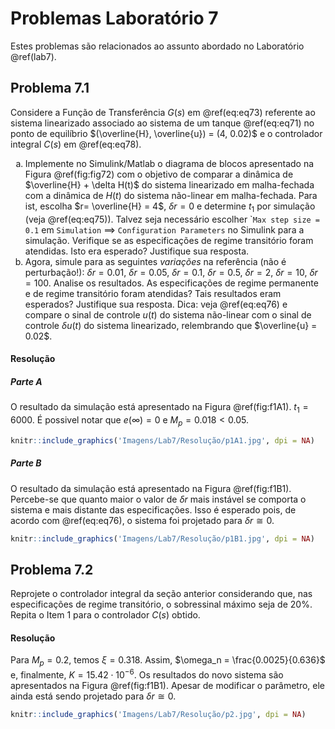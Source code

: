 # Problemas Laboratório 7 {-}

Estes problemas são relacionados ao assunto abordado no Laboratório \@ref(lab7).

## Problema 7.1 {-}

Considere a Função de Transferência $G(s)$ em \@ref(eq:eq73) referente ao sistema linearizado associado ao sistema de um tanque \@ref(eq:eq71) no ponto de equilíbrio $(\overline{H}, \overline{u}) = (4, 0.02)$ e o controlador integral $C(s)$ em \@ref(eq:eq78).

(a) Implemente no Simulink/Matlab o diagrama de blocos apresentado na Figura \@ref(fig:fig72) com o objetivo de comparar a dinâmica de $\overline{H} + \delta H(t)$ do sistema linearizado em malha-fechada com a dinâmica de $H(t)$ do sistema não-linear em malha-fechada. Para ist, escolha $r= \overline{H} = 4$, $\delta r = 0$ e determine $t_1$ por simulação (veja \@ref(eq:eq75)). Talvez seja necessário escolher ``Max step size = 0.1` em `Simulation` $\implies$ `Configuration Parameters` no Simulink para a simulação. Verifique se as especificações de regime transitório foram atendidas. Isto era esperado? Justifique sua resposta.
(b) Agora, simule para as seguintes *variações* na referência (não é perturbação!): $\delta r = 0.01$, $\delta r = 0.05$, $\delta r = 0.1$, $\delta r = 0.5$, $\delta r = 2$, $\delta r = 10$, $\delta r = 100$. Analise os resultados. As especificações de regime permanente e de regime transitório foram atendidas? Tais resultados eram esperados? Justifique sua resposta. Dica: veja \@ref(eq:eq76) e compare o sinal de controle $u(t)$ do sistema não-linear com o sinal de controle $\delta u(t)$ do sistema linearizado, relembrando que $\overline{u} = 0.02$.

#### Resolução {-}

##### Parte A {-}

O resultado da simulação está apresentado na Figura \@ref(fig:f1A1). $t_1 = 6000$. É possivel notar que $e(\infty) = 0$ e $M_p = 0.018 < 0.05$.

```r
knitr::include_graphics('Imagens/Lab7/Resolução/p1A1.jpg', dpi = NA)
```

##### Parte B {-}

O resultado da simulação está apresentado na Figura \@ref(fig:f1B1). Percebe-se que quanto maior o valor de $\delta r$ mais instável se comporta o sistema e mais distante das especificações. Isso é esperado pois, de acordo com \@ref(eq:eq76), o sistema foi projetado para $\delta r \cong 0$.

```r
knitr::include_graphics('Imagens/Lab7/Resolução/p1B1.jpg', dpi = NA)
```

## Problema 7.2 {-}

Reprojete o controlador integral da seção anterior considerando que, nas especificações de regime transitório, o sobressinal máximo seja de $20\%$. Repita o Item 1 para o controlador $C(s)$ obtido.

#### Resolução {-}

Para $M_p = 0.2$, temos $\xi = 0.318$. Assim, $\omega_n = \frac{0.0025}{0.636}$ e, finalmente, $K = 15.42 \cdot 10^{-6}$. Os resultados do novo sistema são apresentados na Figura \@ref(fig:f1B1). Apesar de modificar o parâmetro, ele ainda está sendo projetado para $\delta r \cong 0$.

```r
knitr::include_graphics('Imagens/Lab7/Resolução/p2.jpg', dpi = NA)
```